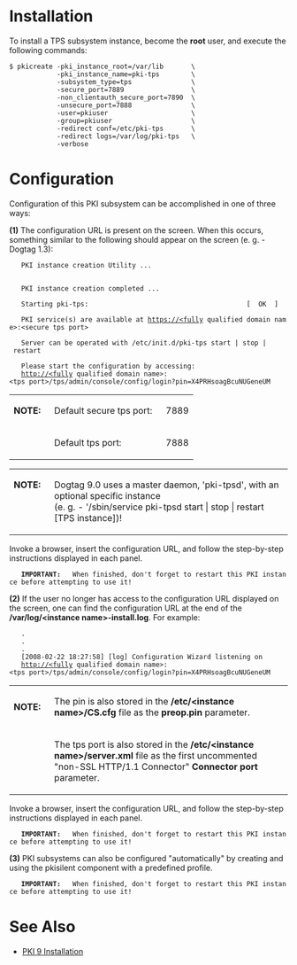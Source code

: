 = Installation =

To install a TPS subsystem instance, become the '''root''' user, and execute the following commands:

 $ pkicreate -pki_instance_root=/var/lib       \
             -pki_instance_name=pki-tps        \
             -subsystem_type=tps               \
             -secure_port=7889                 \
             -non_clientauth_secure_port=7890  \
             -unsecure_port=7888               \
             -user=pkiuser                     \
             -group=pkiuser                    \
             -redirect conf=/etc/pki-tps       \
             -redirect logs=/var/log/pki-tps   \
             -verbose

= Configuration =

Configuration of this PKI subsystem can be accomplished in one of three ways:

'''(1)''' The configuration URL is present on the screen.  When this occurs, something similar to the following should appear on the screen (e. g. - Dogtag 1.3):

    PKI instance creation Utility ...
    
    
    PKI instance creation completed ...
    
    Starting pki-tps:                                        [  OK  ]
    
    PKI service(s) are available at https://&lt;fully qualified domain name&gt;:&lt;secure tps port&gt;
    
    Server can be operated with /etc/init.d/pki-tps start | stop | restart
    
    Please start the configuration by accessing:
    http://&lt;fully qualified domain name&gt;:&lt;tps port&gt;/tps/admin/console/config/login?pin=X4PRHsoagBcuNUGeneUM

<table>
<tr>
<td>'''NOTE:&nbsp;&nbsp;'''</td>
<td>Default secure tps port:&nbsp;&nbsp;</td>
<td>7889</td>
</tr>
<tr>
<td>&nbsp;</td>
<td>Default tps port:</td>
<td>7888</td>
</tr>
</table>

<table>
<tr>
<td valign="top">'''NOTE:&nbsp;&nbsp;'''</td>
<td valign="top">Dogtag 9.0 uses a master daemon, 'pki-tpsd', with an optional specific instance<br>(e. g. - '/sbin/service pki-tpsd start | stop | restart [TPS instance])!</td>
</tr>
</table>

Invoke a browser, insert the configuration URL, and follow the step-by-step instructions displayed in each panel.

    '''IMPORTANT:&nbsp;&nbsp;''' When finished, don't forget to restart this PKI instance before attempting to use it!

'''(2)''' If the user no longer has access to the configuration URL displayed on the screen, one can find the configuration URL at the end of the '''/var/log/&lt;instance name&gt;-install.log'''.  For example:

    .
    .
    .
    [2008-02-22 18:27:58] [log] Configuration Wizard listening on
    http://&lt;fully qualified domain name&gt;:&lt;tps port&gt;/tps/admin/console/config/login?pin=X4PRHsoagBcuNUGeneUM

<table>
<tr>
<td>'''NOTE:&nbsp;&nbsp;'''</td>
<td>The pin is also stored in the '''/etc/&lt;instance name&gt;/CS.cfg''' file as the '''preop.pin''' parameter.</td>
</tr>
<tr>
<td>&nbsp;</td>
<td>The tps port is also stored in the '''/etc/&lt;instance name&gt;/server.xml''' file as the first uncommented "non-SSL HTTP/1.1 Connector" '''Connector port''' parameter.</td>
</tr>
</table>

Invoke a browser, insert the configuration URL, and follow the step-by-step instructions displayed in each panel.

    '''IMPORTANT:&nbsp;&nbsp;''' When finished, don't forget to restart this PKI instance before attempting to use it!

'''(3)''' PKI subsystems can also be configured "automatically" by creating and using the pkisilent component with a predefined profile.

    '''IMPORTANT:&nbsp;&nbsp;''' When finished, don't forget to restart this PKI instance before attempting to use it!

= See Also =

* [[PKI 9 Installation]]